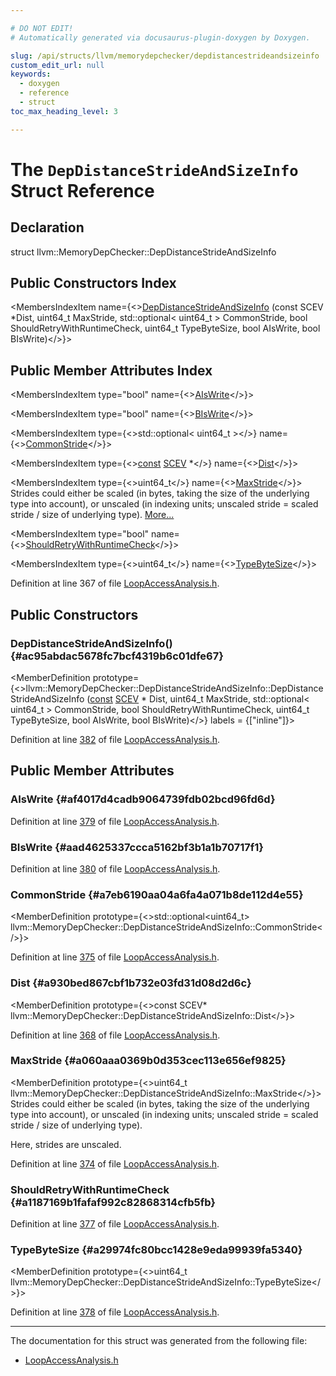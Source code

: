 ```yaml
---

# DO NOT EDIT!
# Automatically generated via docusaurus-plugin-doxygen by Doxygen.

slug: /api/structs/llvm/memorydepchecker/depdistancestrideandsizeinfo
custom_edit_url: null
keywords:
  - doxygen
  - reference
  - struct
toc_max_heading_level: 3

---
```





# The `DepDistanceStrideAndSizeInfo` Struct Reference

<DoxygenPage pluginConfig={pluginConfig}>



## Declaration

<CodeBlock>struct llvm::MemoryDepChecker::DepDistanceStrideAndSizeInfo</CodeBlock>

## Public Constructors Index

<MembersIndex>

<MembersIndexItem
  name={<><a href="#ac95abdac5678fc7bcf4319b6c01dfe67">DepDistanceStrideAndSizeInfo</a> (const SCEV &#42;Dist, uint64&#95;t MaxStride, std::optional&lt; uint64&#95;t &gt; CommonStride, bool ShouldRetryWithRuntimeCheck, uint64&#95;t TypeByteSize, bool AIsWrite, bool BIsWrite)</>}>
</MembersIndexItem>

</MembersIndex>

## Public Member Attributes Index

<MembersIndex>

<MembersIndexItem
  type="bool"
  name={<><a href="#af4017d4cadb9064739fdb02bcd96fd6d">AIsWrite</a></>}>
</MembersIndexItem>

<MembersIndexItem
  type="bool"
  name={<><a href="#aad4625337ccca5162bf3b1a1b70717f1">BIsWrite</a></>}>
</MembersIndexItem>

<MembersIndexItem
  type={<>std::optional&lt; uint64&#95;t &gt;</>}
  name={<><a href="#a7eb6190aa04a6fa4a071b8de112d4e55">CommonStride</a></>}>
</MembersIndexItem>

<MembersIndexItem
  type={<><a href="/docs/api/files/lib/lib/target/lib/target/aarch64/aarch64promoteconstant-cpp/#a90f8350fecae261c25be85d38b451bff">const</a> <a href="/docs/api/classes/llvm/scev">SCEV</a> &#42;</>}
  name={<><a href="#a930bed867cbf1b732e03fd31d08d2d6c">Dist</a></>}>
</MembersIndexItem>

<MembersIndexItem
  type={<>uint64&#95;t</>}
  name={<><a href="#a060aaa0369b0d353cec113e656ef9825">MaxStride</a></>}>
Strides could either be scaled (in bytes, taking the size of the underlying type into account), or unscaled (in indexing units; unscaled stride = scaled stride / size of underlying type). <a href="#a060aaa0369b0d353cec113e656ef9825">More...</a>
</MembersIndexItem>

<MembersIndexItem
  type="bool"
  name={<><a href="#a1187169b1fafaf992c82868314cfb5fb">ShouldRetryWithRuntimeCheck</a></>}>
</MembersIndexItem>

<MembersIndexItem
  type={<>uint64&#95;t</>}
  name={<><a href="#a29974fc80bcc1428e9eda99939fa5340">TypeByteSize</a></>}>
</MembersIndexItem>

</MembersIndex>


Definition at line 367 of file <a href="/docs/api/files/include/include/llvm/include/llvm/analysis/loopaccessanalysis-h">LoopAccessAnalysis.h</a>.

<SectionDefinition>

## Public Constructors

### DepDistanceStrideAndSizeInfo() {#ac95abdac5678fc7bcf4319b6c01dfe67}

<MemberDefinition
  prototype={<>llvm::MemoryDepChecker::DepDistanceStrideAndSizeInfo::DepDistanceStrideAndSizeInfo (<a href="/docs/api/files/lib/lib/target/lib/target/aarch64/aarch64promoteconstant-cpp/#a90f8350fecae261c25be85d38b451bff">const</a> <a href="/docs/api/classes/llvm/scev">SCEV</a> &#42; Dist, uint64&#95;t MaxStride, std::optional&lt; uint64&#95;t &gt; CommonStride, bool ShouldRetryWithRuntimeCheck, uint64&#95;t TypeByteSize, bool AIsWrite, bool BIsWrite)</>}
  labels = {["inline"]}>

Definition at line <a href="/docs/api/files/include/include/llvm/include/llvm/analysis/loopaccessanalysis-h/#l00382">382</a> of file <a href="/docs/api/files/include/include/llvm/include/llvm/analysis/loopaccessanalysis-h">LoopAccessAnalysis.h</a>.
</MemberDefinition>

</SectionDefinition>

<SectionDefinition>

## Public Member Attributes

### AIsWrite {#af4017d4cadb9064739fdb02bcd96fd6d}

<MemberDefinition
  prototype="bool llvm::MemoryDepChecker::DepDistanceStrideAndSizeInfo::AIsWrite">

Definition at line <a href="/docs/api/files/include/include/llvm/include/llvm/analysis/loopaccessanalysis-h/#l00379">379</a> of file <a href="/docs/api/files/include/include/llvm/include/llvm/analysis/loopaccessanalysis-h">LoopAccessAnalysis.h</a>.
</MemberDefinition>

### BIsWrite {#aad4625337ccca5162bf3b1a1b70717f1}

<MemberDefinition
  prototype="bool llvm::MemoryDepChecker::DepDistanceStrideAndSizeInfo::BIsWrite">

Definition at line <a href="/docs/api/files/include/include/llvm/include/llvm/analysis/loopaccessanalysis-h/#l00380">380</a> of file <a href="/docs/api/files/include/include/llvm/include/llvm/analysis/loopaccessanalysis-h">LoopAccessAnalysis.h</a>.
</MemberDefinition>

### CommonStride {#a7eb6190aa04a6fa4a071b8de112d4e55}

<MemberDefinition
  prototype={<>std::optional&lt;uint64&#95;t&gt; llvm::MemoryDepChecker::DepDistanceStrideAndSizeInfo::CommonStride</>}>

Definition at line <a href="/docs/api/files/include/include/llvm/include/llvm/analysis/loopaccessanalysis-h/#l00375">375</a> of file <a href="/docs/api/files/include/include/llvm/include/llvm/analysis/loopaccessanalysis-h">LoopAccessAnalysis.h</a>.
</MemberDefinition>

### Dist {#a930bed867cbf1b732e03fd31d08d2d6c}

<MemberDefinition
  prototype={<>const SCEV&#42; llvm::MemoryDepChecker::DepDistanceStrideAndSizeInfo::Dist</>}>

Definition at line <a href="/docs/api/files/include/include/llvm/include/llvm/analysis/loopaccessanalysis-h/#l00368">368</a> of file <a href="/docs/api/files/include/include/llvm/include/llvm/analysis/loopaccessanalysis-h">LoopAccessAnalysis.h</a>.
</MemberDefinition>

### MaxStride {#a060aaa0369b0d353cec113e656ef9825}

<MemberDefinition
  prototype={<>uint64&#95;t llvm::MemoryDepChecker::DepDistanceStrideAndSizeInfo::MaxStride</>}>
Strides could either be scaled (in bytes, taking the size of the underlying type into account), or unscaled (in indexing units; unscaled stride = scaled stride / size of underlying type).

Here, strides are unscaled.

Definition at line <a href="/docs/api/files/include/include/llvm/include/llvm/analysis/loopaccessanalysis-h/#l00374">374</a> of file <a href="/docs/api/files/include/include/llvm/include/llvm/analysis/loopaccessanalysis-h">LoopAccessAnalysis.h</a>.
</MemberDefinition>

### ShouldRetryWithRuntimeCheck {#a1187169b1fafaf992c82868314cfb5fb}

<MemberDefinition
  prototype="bool llvm::MemoryDepChecker::DepDistanceStrideAndSizeInfo::ShouldRetryWithRuntimeCheck">

Definition at line <a href="/docs/api/files/include/include/llvm/include/llvm/analysis/loopaccessanalysis-h/#l00377">377</a> of file <a href="/docs/api/files/include/include/llvm/include/llvm/analysis/loopaccessanalysis-h">LoopAccessAnalysis.h</a>.
</MemberDefinition>

### TypeByteSize {#a29974fc80bcc1428e9eda99939fa5340}

<MemberDefinition
  prototype={<>uint64&#95;t llvm::MemoryDepChecker::DepDistanceStrideAndSizeInfo::TypeByteSize</>}>

Definition at line <a href="/docs/api/files/include/include/llvm/include/llvm/analysis/loopaccessanalysis-h/#l00378">378</a> of file <a href="/docs/api/files/include/include/llvm/include/llvm/analysis/loopaccessanalysis-h">LoopAccessAnalysis.h</a>.
</MemberDefinition>

</SectionDefinition>

<hr/>

The documentation for this struct was generated from the following file:

<ul>
<li><a href="/docs/api/files/include/include/llvm/include/llvm/analysis/loopaccessanalysis-h">LoopAccessAnalysis.h</a></li>
</ul>

</DoxygenPage>
